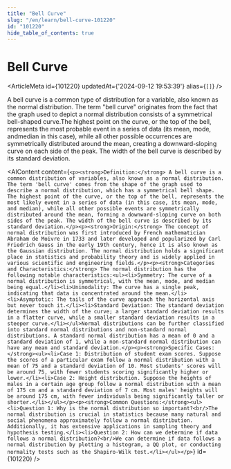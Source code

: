 ```yaml
---
title: "Bell Curve"
slug: "/en/learn/bell-curve-101220"
id: "101220"
hide_table_of_contents: true
---
```



# Bell Curve

<ArticleMeta id={101220} updatedAt={'2024-09-12 19:53:39'} alias={`[]`} />
<div className='border-solid border-b border-t-0 my-4 border-[var(--ifm-color-gray-300)]' />

A bell curve is a common type of distribution for a variable, also known as the normal distribution. The term "bell curve" originates from the fact that the graph used to depict a normal distribution consists of a symmetrical bell-shaped curve.The highest point on the curve, or the top of the bell, represents the most probable event in a series of data (its mean, mode, andmedian in this case), while all other possible occurrences are symmetrically distributed around the mean, creating a downward-sloping curve on each side of the peak. The width of the bell curve is described by its standard deviation.

<AIContent content={`<p><strong>Definition:</strong> A bell curve is a common distribution of variables, also known as a normal distribution. The term 'bell curve' comes from the shape of the graph used to describe a normal distribution, which has a symmetrical bell shape. The highest point of the curve, or the top of the bell, represents the most likely event in a series of data (in this case, its mean, mode, and median), while all other possible events are symmetrically distributed around the mean, forming a downward-sloping curve on both sides of the peak. The width of the bell curve is described by its standard deviation.</p><p><strong>Origin:</strong> The concept of normal distribution was first introduced by French mathematician Abraham de Moivre in 1733 and later developed and popularized by Carl Friedrich Gauss in the early 19th century, hence it is also known as the Gaussian distribution. The normal distribution holds a significant place in statistics and probability theory and is widely applied in various scientific and engineering fields.</p><p><strong>Categories and Characteristics:</strong> The normal distribution has the following notable characteristics:<ul><li>Symmetry: The curve of a normal distribution is symmetrical, with the mean, mode, and median being equal.</li><li>Unimodality: The curve has a single peak, indicating that data is concentrated around the mean.</li><li>Asymptotic: The tails of the curve approach the horizontal axis but never touch it.</li><li>Standard Deviation: The standard deviation determines the width of the curve; a larger standard deviation results in a flatter curve, while a smaller standard deviation results in a steeper curve.</li></ul>Normal distributions can be further classified into standard normal distributions and non-standard normal distributions. A standard normal distribution has a mean of 0 and a standard deviation of 1, while a non-standard normal distribution can have any mean and standard deviation.</p><p><strong>Specific Cases:</strong><ul><li>Case 1: Distribution of student exam scores. Suppose the scores of a particular exam follow a normal distribution with a mean of 75 and a standard deviation of 10. Most students' scores will be around 75, with fewer students scoring significantly higher or lower.</li><li>Case 2: Height distribution. Suppose the heights of males in a certain age group follow a normal distribution with a mean of 175 cm and a standard deviation of 7 cm. Most males' heights will be around 175 cm, with fewer individuals being significantly taller or shorter.</li></ul></p><p><strong>Common Questions:</strong><ul><li>Question 1: Why is the normal distribution so important?<br/>The normal distribution is crucial in statistics because many natural and social phenomena approximately follow a normal distribution. Additionally, it has extensive applications in sampling theory and hypothesis testing.</li><li>Question 2: How can we determine if data follows a normal distribution?<br/>We can determine if data follows a normal distribution by plotting a histogram, a QQ plot, or conducting normality tests such as the Shapiro-Wilk test.</li></ul></p>`} id={101220} />
